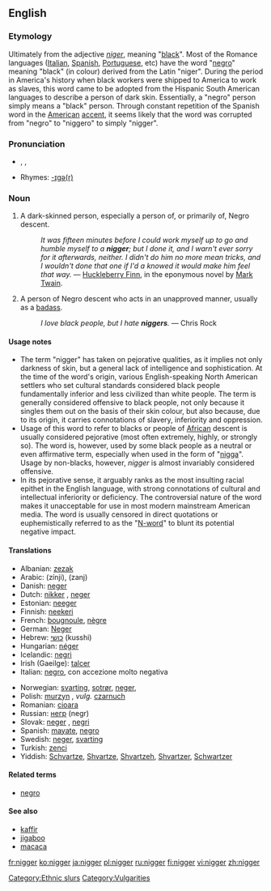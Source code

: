 ==English==

===Etymology===
Ultimately from the {{L.}} adjective ''[[niger]]'', meaning "[[black]]". Most of the Romance languages ([[Italian]], [[Spanish]], [[Portuguese]], etc) have the word "[[negro]]" meaning "black" (in colour) derived from the Latin "niger". During the period in America's history when black workers were shipped to America to work as slaves, this word came to be adopted from the Hispanic South American languages to describe a person of dark skin. Essentially, a "negro" person simply means a "black" person. Through constant repetition of the Spanish word in the  [[American]] [[accent]], it seems likely that the word was corrupted from "negro" to "niggero" to simply "nigger".

===Pronunciation===
* {{AHD|nĭg'ə(r)}}, {{IPA|/ˈnɪɡə(ɹ)/}}, {{SAMPA|/"nIg@(r)/}}
* Rhymes: [[Rhymes:English:-ɪɡə(r)|-ɪɡə(r)]]

===Noun===
{{en-noun}}

# {{context|normally considered offensive, often considered vulgar, see usage notes}} A dark-skinned person, especially a person of, or primarily of, Negro descent.
#: ''It was fifteen minutes before I could work myself up to go and humble myself to a '''nigger'''; but I done it, and I warn't ever sorry for it afterwards, neither. I didn't do him no more mean tricks, and I wouldn't done that one if I'd a knowed it would make him feel that way.'' &mdash; [[w:Huckleberry Finn|Huckleberry Finn]], in the eponymous novel by [[w:Mark Twain|Mark Twain]].
# {{context|slang|often considered offensive}} A person of Negro descent who acts in an unapproved manner, usually as a [[badass]].
#:  ''I love black people, but I hate '''niggers'''.'' &mdash; Chris Rock

====Usage notes====
*The term "nigger" has taken on pejorative qualities, as it implies not only darkness of skin, but a general lack of intelligence and sophistication. At the time of the word's origin, various English-speaking North American settlers who set cultural standards considered black people fundamentally inferior and less civilized than white people. The term is generally considered offensive to black people, not only because it singles them out on the basis of their skin colour, but also because, due to its origin, it carries connotations of slavery, inferiority and oppression.
*Usage of this word to refer to blacks or people of [[African]] descent is usually considered pejorative (most often extremely, highly, or strongly so).  The word is, however, used by some black people as a neutral or even affirmative term, especially when used in the form of "[[nigga]]". Usage by non-blacks, however, ''nigger'' is almost invariably considered offensive.
*In its pejorative sense, it arguably ranks as the most insulting racial epithet in the English language, with strong connotations of cultural and intellectual inferiority or deficiency. The controversial nature of the word makes it unacceptable for use in most modern mainstream American media. The word is usually censored in direct quotations or euphemistically referred to as the "[[N-word]]" to blunt its potential negative impact.

====Translations====
{{trans-top|negro person}}
*Albanian: [[zezak]]
*Arabic: {{ARchar|[[زنجي]]}} (zínji), {{ARchar|[[زنج]]}} (zanj)
*Danish: [[neger]]
*Dutch: [[nikker]] {{m}}, [[neger]] {{m}}
*Estonian: [[neeger]]
*Finnish: [[neekeri]]
*French: [[bougnoule]], [[nègre]]
*German: [[Neger]] {{m}}
*Hebrew: [[כושי]] (kusshi)
*Hungarian: [[néger]]
*Icelandic: [[negri]]
*Irish (Gaeilge): [[talcer]]
*Italian: [[negro]], con accezione molto negativa
{{trans-mid}}
*Norwegian: [[svarting]], [[sotrør]], [[neger]],
*Polish: [[murzyn]] {{m}}, ''vulg.'' [[czarnuch]] {{m}}
*Romanian: [[cioara]] {{f}}
*Russian: [[негр]] (negr) {{m}}
*Slovak: [[neger]] {{m}}, [[negri]] {{p}}
*Spanish: [[mayate]], [[negro]]
*Swedish: [[neger]], [[svarting]]
*Turkish: [[zenci]]
*Yiddish: [[Schvartze]], [[Shvartze]], [[Shvartzeh]], [[Shvartzer]], [[Schwartzer]]
{{trans-bottom}}

====Related terms====
*[[negro]]

====See also====
*[[kaffir]]
*[[jigaboo]]
*[[macaca]]

[[Category:Ethnic slurs]]
[[Category:Vulgarities]]

[[fr:nigger]]
[[ko:nigger]]
[[ja:nigger]]
[[pl:nigger]]
[[ru:nigger]]
[[fi:nigger]]
[[vi:nigger]]
[[zh:nigger]]
